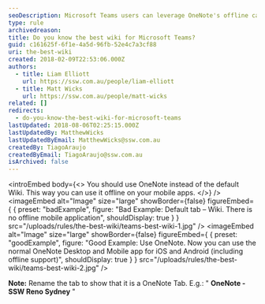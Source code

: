 ```yaml
---
seoDescription: Microsoft Teams users can leverage OneNote's offline capabilities through its native mobile app, ensuring seamless collaboration regardless of internet connectivity.
type: rule
archivedreason:
title: Do you know the best wiki for Microsoft Teams?
guid: c161625f-6f1e-4a5d-96fb-52e4c7a3cf88
uri: the-best-wiki
created: 2018-02-09T22:53:06.000Z
authors:
  - title: Liam Elliott
    url: https://ssw.com.au/people/liam-elliott
  - title: Matt Wicks
    url: https://ssw.com.au/people/matt-wicks
related: []
redirects:
  - do-you-know-the-best-wiki-for-microsoft-teams
lastUpdated: 2018-08-06T02:25:15.000Z
lastUpdatedBy: MatthewWicks
lastUpdatedByEmail: MatthewWicks@ssw.com.au
createdBy: TiagoAraujo
createdByEmail: TiagoAraujo@ssw.com.au
isArchived: false
---
```


<introEmbed
  body={<>
You should use OneNote instead of the default Wiki. This way you can use it offline on your mobile apps.
  </>}
/>
<imageEmbed
  alt="Image"
  size="large"
  showBorder={false}
  figureEmbed={ {
    preset: "badExample",
    figure: "Bad Example: Default tab – Wiki. There is no offline mobile application",
    shouldDisplay: true
  } }
  src="/uploads/rules/the-best-wiki/teams-best-wiki-1.jpg"
/>
<imageEmbed
  alt="Image"
  size="large"
  showBorder={false}
  figureEmbed={ {
    preset: "goodExample",
    figure: "Good Example: Use OneNote. Now you can use the normal OneNote Desktop and Mobile app for iOS and Android (including offline support)",
    shouldDisplay: true
  } }
  src="/uploads/rules/the-best-wiki/teams-best-wiki-2.jpg"
/>

**Note:** Rename the tab to show that it is a OneNote Tab. E.g.: " **OneNote - SSW Reno Sydney** "
